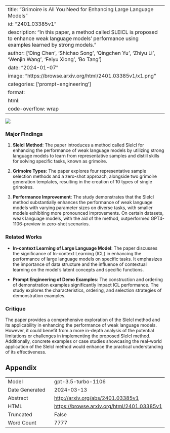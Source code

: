 
---
title: "Grimoire is All You Need for Enhancing Large Language Models"
id: "2401.03385v1"
description: "In this paper, a method called SLEICL is proposed to enhance weak language models' performance using examples learned by strong models."
author: ['Ding Chen', 'Shichao Song', 'Qingchen Yu', 'Zhiyu Li', 'Wenjin Wang', 'Feiyu Xiong', 'Bo Tang']
date: "2024-01-07"
image: "https://browse.arxiv.org/html/2401.03385v1/x1.png"
categories: ['prompt-engineering']
format:
  html:
    code-overflow: wrap
---

![](https://browse.arxiv.org/html/2401.03385v1/x1.png)

### Major Findings

1. **SleIcl Method**: The paper introduces a method called SleIcl for enhancing the performance of weak language models by utilizing strong language models to learn from representative samples and distill skills for solving specific tasks, known as grimoire.

2. **Grimoire Types**: The paper explores four representative sample selection methods and a zero-shot approach, alongside two grimoire generation templates, resulting in the creation of 10 types of single grimoires.

3. **Performance Improvement**: The study demonstrates that the SleIcl method substantially enhances the performance of weak language models with varying parameter sizes on diverse tasks, with smaller models exhibiting more pronounced improvements. On certain datasets, weak language models, with the aid of the method, outperformed GPT4-1106-preview in zero-shot scenarios.

### Related Works
- **In-context Learning of Large Language Model**: The paper discusses the significance of In-context Learning (ICL) in enhancing the performance of large language models on specific tasks. It emphasizes the importance of data structure and the influence of contextual learning on the model's latent concepts and specific functions.

- **Prompt Engineering of Demo Examples**: The construction and ordering of demonstration examples significantly impact ICL performance. The study explores the characteristics, ordering, and selection strategies of demonstration examples.

### Critique
The paper provides a comprehensive exploration of the SleIcl method and its applicability in enhancing the performance of weak language models. However, it could benefit from a more in-depth analysis of the potential limitations or challenges in implementing the proposed SleIcl method. Additionally, concrete examples or case studies showcasing the real-world application of the SleIcl method would enhance the practical understanding of its effectiveness.

## Appendix

|          |          |
|----------|----------|
| Model     | gpt-3.5-turbo-1106       |
| Date Generated     | 2024-03-13       |
| Abstract | [http://arxiv.org/abs/2401.03385v1](http://arxiv.org/abs/2401.03385v1)        |
| HTML     | [https://browse.arxiv.org/html/2401.03385v1](https://browse.arxiv.org/html/2401.03385v1)       |
| Truncated       | False       |
| Word Count       | 7777       |